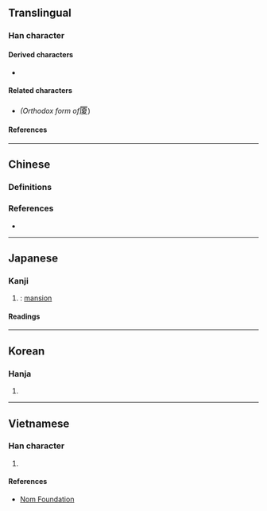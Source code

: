 {{also|廈}}
{{character info/new}}
==Translingual==

===Han character===
{{Han char|rn=27|rad=厂|as=10|sn=12|four=71247|canj=MMUE|ids=⿸厂夏}}

====Derived characters====
* {{l|mul|[[𡐯]], [[𨬜]]}}

====Related characters====
* {{l|mul|[[廈]]}} ''(Orthodox form of ''<big>厦</big>)

====References====
{{Han ref|kx=0162.280|dkj=02993|dj=0370.090|hdz=10075.250|uh=53A6}}

----

==Chinese==

===Definitions===
{{zh-see|廈|sv}}

===References===
* {{R:twedu|A01223-003#42}}

----

==Japanese==

===Kanji===
{{ja-kanji|grade=|rs=厂10}}

# {{alt form|ja|廈}}: [[mansion]]

====Readings====
{{ja-readings
|goon=げ
|kanon=か
|kun=いえ<いへ
}}

----

==Korean==

===Hanja===
{{ko-hanja|hangeul=하|rv=ha|mr=ha}}

# {{rfdef|ko|sort=厂10}}

----

==Vietnamese==

===Han character===
{{vi-hantu|rs=厂10|[[hạ]], [[hè]]}}

# {{rfdef|vi|sort=厂10}}

====References====
* [http://nomfoundation.org/common/nom_details.php?codepoint=53A6 Nom Foundation]